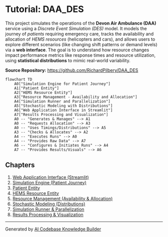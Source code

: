 # Tutorial: DAA_DES

This project simulates the operations of the **Devon Air Ambulance (DAA)** service using a *Discrete Event Simulation (DES)* model.
It models the journey of *patients* requiring emergency care, tracks the availability and allocation of *HEMS resources* (helicopters and cars), and allows users to explore different scenarios (like changing shift patterns or demand levels) via a **web interface**.
The goal is to understand how resource changes impact performance metrics like response times and resource utilization, using **statistical distributions** to mimic real-world variability.


**Source Repository:** [https://github.com/RichardPilbery/DAA_DES](https://github.com/RichardPilbery/DAA_DES)

```mermaid
flowchart TD
    A0["Simulation Engine for Patient Journey"]
    A1["Patient Entity"]
    A2["HEMS Resource Entity"]
    A3["Resource Management - Availability and Allocation"]
    A4["Simulation Runner and Parallelization"]
    A5["Stochastic Modeling with Distributions"]
    A6["Web Application Interface in Streamlit"]
    A7["Results Processing and Visualization"]
    A0 -- "Generates & Manages" --> A1
    A0 -- "Requests Allocation" --> A3
    A0 -- "Uses Timings/Distributions" --> A5
    A3 -- "Checks & Allocates" --> A2
    A4 -- "Executes Runs" --> A0
    A4 -- "Provides Raw Data" --> A7
    A6 -- "Configures & Initiates Runs" --> A4
    A7 -- "Provides Results/Visuals" --> A6
```

## Chapters

1. [Web Application Interface (Streamlit)
](01_web_application_interface__streamlit__.qmd)
2. [Simulation Engine (Patient Journey)
](02_simulation_engine__patient_journey__.qmd)
3. [Patient Entity
](03_patient_entity_.qmd)
4. [HEMS Resource Entity
](04_hems_resource_entity_.qmd)
5. [Resource Management (Availability & Allocation)
](05_resource_management__availability___allocation__.qmd)
6. [Stochastic Modeling (Distributions)
](06_stochastic_modeling__distributions__.qmd)
7. [Simulation Runner & Parallelization
](07_simulation_runner___parallelization_.qmd)
8. [Results Processing & Visualization
](08_results_processing___visualization_.qmd)


---

Generated by [AI Codebase Knowledge Builder](https://github.com/The-Pocket/Tutorial-Codebase-Knowledge)
